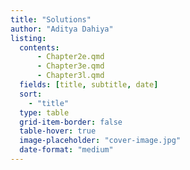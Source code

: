 ```yaml
---
title: "Solutions"
author: "Aditya Dahiya"
listing:
  contents:
      - Chapter2e.qmd
      - Chapter3e.qmd
      - Chapter3l.qmd
  fields: [title, subtitle, date]
  sort: 
    - "title"
  type: table
  grid-item-border: false
  table-hover: true
  image-placeholder: "cover-image.jpg"
  date-format: "medium"
---
```

